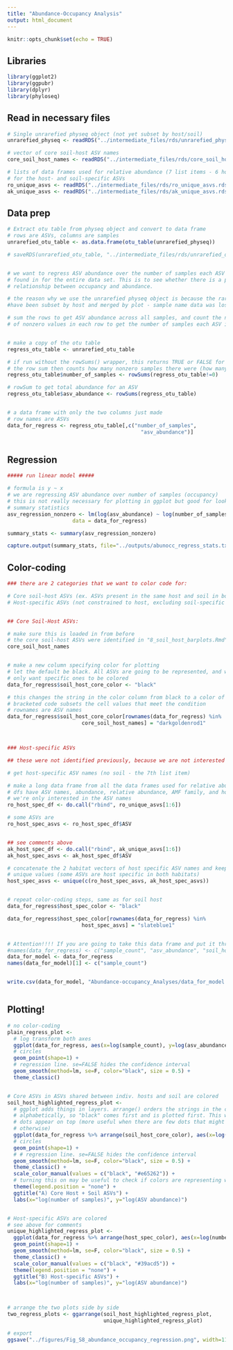 ```yaml
---
title: "Abundance-Occupancy Analysis"
output: html_document
---
```


```r
knitr::opts_chunk$set(echo = TRUE)
```

## Libraries

```r

library(ggplot2)
library(ggpubr)
library(dplyr)
library(phyloseq)

```

## Read in necessary files

```r

# Single unrarefied physeq object (not yet subset by host/soil)
unrarefied_physeq <- readRDS("../intermediate_files/rds/unrarefied_physeq.rds")

# vector of core soil-host ASV names
core_soil_host_names <- readRDS("../intermediate_files/rds/core_soil_host_names.rds")

# lists of data frames used for relative abundance (7 list items - 6 hosts and soil)
# for the host- and soil-specific ASVs
ro_unique_asvs <- readRDS("../intermediate_files/rds/ro_unique_asvs.rds")
ak_unique_asvs <- readRDS("../intermediate_files/rds/ak_unique_asvs.rds")

```


## Data prep

```r

# Extract otu table from physeq object and convert to data frame
# rows are ASVs, columns are samples
unrarefied_otu_table <- as.data.frame(otu_table(unrarefied_physeq))

# saveRDS(unrarefied_otu_table, "../intermediate_files/rds/unrarefied_otu_table.rds")


# we want to regress ASV abundance over the number of samples each ASV is
# found in for the entire data set. This is to see whether there is a positive 
# relationship between occupancy and abundance.

# the reason why we use the unrarefied physeq object is because the rarefied ones 
#have been subset by host and merged by plot - sample name data was lost

# sum the rows to get ASV abundance across all samples, and count the number 
# of nonzero values in each row to get the number of samples each ASV is found in


# make a copy of the otu table
regress_otu_table <- unrarefied_otu_table

# if run without the rowSums() wrapper, this returns TRUE or FALSE for every cell
# the row sum then counts how many nonzero samples there were (how many TRUEs)
regress_otu_table$number_of_samples <- rowSums(regress_otu_table!=0)

# rowSum to get total abundance for an ASV
regress_otu_table$asv_abundance <- rowSums(regress_otu_table)


# a data frame with only the two columns just made
# row names are ASVs
data_for_regress <- regress_otu_table[,c("number_of_samples",
                                           "asv_abundance")]



```

## Regression

```r

##### run linear model #####

# formula is y ~ x
# we are regressing ASV abundance over number of samples (occupancy)
# this is not really necessary for plotting in ggplot but good for looking at
# summary statistics
asv_regression_nonzero <- lm(log(asv_abundance) ~ log(number_of_samples), 
                     data = data_for_regress)

summary_stats <- summary(asv_regression_nonzero)

capture.output(summary_stats, file="../outputs/abunocc_regress_stats.txt")


```

## Color-coding

```r

### there are 2 categories that we want to color code for:

# Core soil-host ASVs (ex. ASVs present in the same host and soil in both habitats)
# Host-specific ASVs (not constrained to host, excluding soil-specific ASVs)


## Core Soil-Host ASVs:

# make sure this is loaded in from before
# the core soil-host ASVs were identified in "8_soil_host_barplots.Rmd" 
core_soil_host_names


# make a new column specifying color for plotting
# let the default be black. All ASVs are going to be represented, and we
# only want specific ones to be colored
data_for_regress$soil_host_core_color <- "black"

# this changes the string in the color column from black to a color of choice
# bracketed code subsets the cell values that meet the condition
# rownames are ASV names
data_for_regress$soil_host_core_color[rownames(data_for_regress) %in%
                        core_soil_host_names] = "darkgoldenrod1"



### Host-specific ASVs

## these were not identified previously, because we are not interested in core here

# get host-specific ASV names (no soil - the 7th list item)

# make a long data frame from all the data frames used for relative abundance
# dfs have ASV names, abundance, relative abundance, AMF family, and host info
# we're only interested in the ASV names
ro_host_spec_df <- do.call("rbind", ro_unique_asvs[1:6])

# some ASVs are 
ro_host_spec_asvs <- ro_host_spec_df$ASV


## see comments above
ak_host_spec_df <- do.call("rbind", ak_unique_asvs[1:6])
ak_host_spec_asvs <- ak_host_spec_df$ASV

# concatenate the 2 habitat vectors of host specific ASV names and keep only
# unique values (some ASVs are host specific in both habitats)
host_spec_asvs <- unique(c(ro_host_spec_asvs, ak_host_spec_asvs))


# repeat color-coding steps, same as for soil host
data_for_regress$host_spec_color <- "black"

data_for_regress$host_spec_color[rownames(data_for_regress) %in%
                        host_spec_asvs] = "slateblue1"


# Attention!!!! If you are going to take this data frame and put it through Dr. Muir's code, you must change the column names as follows:
#names(data_for_regress) <- c("sample_count", "asv_abundance", "soil_host_core_color", "unique_core_color")
data_for_model <- data_for_regress
names(data_for_model)[1] <- c("sample_count")


write.csv(data_for_model, "Abundance-occupancy_Analyses/data_for_model.csv")



```




## Plotting!

```r

# no color-coding
plain_regress_plot <- 
  # log transform both axes
  ggplot(data_for_regress, aes(x=log(sample_count), y=log(asv_abundance))) + 
  # circles
  geom_point(shape=1) +
  # regression line. se=FALSE hides the confidence interval
  geom_smooth(method=lm, se=F, color="black", size = 0.5) +
  theme_classic() 


# Core ASVs in ASVs shared between indiv. hosts and soil are colored
soil_host_highlighted_regress_plot <- 
  # ggplot adds things in layers. arrange() orders the strings in the color column
  # alphabetically, so "black" comes first and is plotted first. This way, the colored
  # dots appear on top (more useful when there are few dots that might be obscured
  # otherwise)
  ggplot(data_for_regress %>% arrange(soil_host_core_color), aes(x=log(number_of_samples), y=log(asv_abundance), colour=soil_host_core_color)) + 
  # circles
  geom_point(shape=1) +
  # # regression line. se=FALSE hides the confidence interval
  geom_smooth(method=lm, se=F, color="black", size = 0.5) +
  theme_classic() +
  scale_color_manual(values = c("black", "#e65262")) +
  # turning this on may be useful to check if colors are representing what they should
  theme(legend.position = "none") +
  ggtitle("A) Core Host + Soil ASVs") +
  labs(x="log(number of samples)", y="log(ASV abundance)")


# Host-specific ASVs are colored
# see above for comments
unique_highlighted_regress_plot <- 
  ggplot(data_for_regress %>% arrange(host_spec_color), aes(x=log(number_of_samples), y=log(asv_abundance), colour=host_spec_color)) + 
  geom_point(shape=1) +
  geom_smooth(method=lm, se=F, color="black", size = 0.5) +
  theme_classic() +
  scale_color_manual(values = c("black", "#39acd5")) +
  theme(legend.position = "none") +
  ggtitle("B) Host-specific ASVs") +
  labs(x="log(number of samples)", y="log(ASV abundance)")



# arrange the two plots side by side
two_regress_plots <- ggarrange(soil_host_highlighted_regress_plot,
                               unique_highlighted_regress_plot)

# export
ggsave("../figures/Fig_S8_abundance_occupancy_regression.png", width=11, height=4)

```








